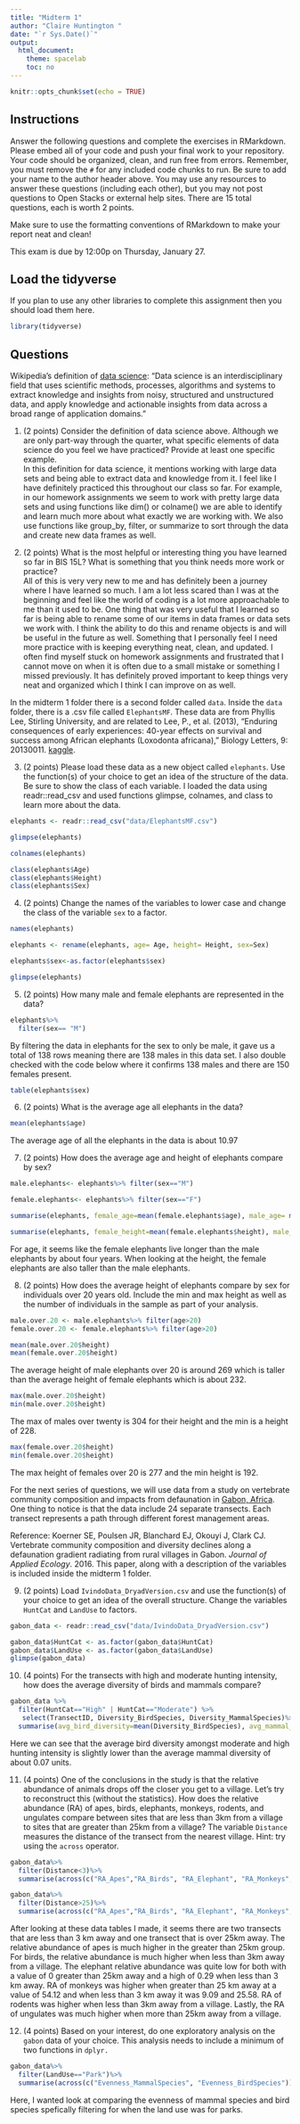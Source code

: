 ```yaml
---
title: "Midterm 1"
author: "Claire Huntington "
date: "`r Sys.Date()`"
output:
  html_document:
    theme: spacelab
    toc: no
---
```


```r
knitr::opts_chunk$set(echo = TRUE)
```

## Instructions
Answer the following questions and complete the exercises in RMarkdown. Please embed all of your code and push your final work to your repository. Your code should be organized, clean, and run free from errors. Remember, you must remove the `#` for any included code chunks to run. Be sure to add your name to the author header above. You may use any resources to answer these questions (including each other), but you may not post questions to Open Stacks or external help sites. There are 15 total questions, each is worth 2 points.  

Make sure to use the formatting conventions of RMarkdown to make your report neat and clean!  

This exam is due by 12:00p on Thursday, January 27.  

## Load the tidyverse
If you plan to use any other libraries to complete this assignment then you should load them here.
```r
library(tidyverse)
```

## Questions  
Wikipedia's definition of [data science](https://en.wikipedia.org/wiki/Data_science): "Data science is an interdisciplinary field that uses scientific methods, processes, algorithms and systems to extract knowledge and insights from noisy, structured and unstructured data, and apply knowledge and actionable insights from data across a broad range of application domains."  

1. (2 points) Consider the definition of data science above. Although we are only part-way through the quarter, what specific elements of data science do you feel we have practiced? Provide at least one specific example.  
In this definition for data science, it mentions working with large data sets and being able to extract data and knowledge from it. I feel like I have definitely practiced this throughout our class so far. For example, in our homework assignments we seem to work with pretty large data sets and using functions like dim() or colname() we are able to identify and learn much more about what exactly we are working with. We also use functions like group_by, filter, or summarize to sort through the data and create new data frames as well. 

2. (2 points) What is the most helpful or interesting thing you have learned so far in BIS 15L? What is something that you think needs more work or practice?  
All of this is very very new to me and has definitely been a journey where I have learned so much. I am a lot less scared than I was at the beginning and feel like the world of coding is a lot more approachable to me than it used to be. One thing that was very useful that I learned so far is being able to rename some of our items in data frames or data sets we work with. I think the ability to do this and rename objects is and will be useful in the future as well. Something that I personally feel I need more practice with is keeping everything neat, clean, and updated. I often find myself stuck on homework assignments and frustrated that I cannot move on when it is often due to a small mistake or something I missed previously. It has definitely proved important to keep things very neat and organized which I think I can improve on as well. 

In the midterm 1 folder there is a second folder called `data`. Inside the `data` folder, there is a .csv file called `ElephantsMF`. These data are from Phyllis Lee, Stirling University, and are related to Lee, P., et al. (2013), "Enduring consequences of early experiences: 40-year effects on survival and success among African elephants (Loxodonta africana)," Biology Letters, 9: 20130011. [kaggle](https://www.kaggle.com/mostafaelseidy/elephantsmf).  

3. (2 points) Please load these data as a new object called `elephants`. Use the function(s) of your choice to get an idea of the structure of the data. Be sure to show the class of each variable.
I loaded the data using readr::read_csv and used functions glimpse, colnames, and class to learn more about the data. 
```r
elephants <- readr::read_csv("data/ElephantsMF.csv")
```

```r
glimpse(elephants)
```

```r
colnames(elephants)
```

```r
class(elephants$Age)
class(elephants$Height)
class(elephants$Sex)
```

4. (2 points) Change the names of the variables to lower case and change the class of the variable `sex` to a factor.

```r
names(elephants)
```
```r
elephants <- rename(elephants, age= Age, height= Height, sex=Sex)
```

```r
elephants$sex<-as.factor(elephants$sex)
```

```r
glimpse(elephants)
```

5. (2 points) How many male and female elephants are represented in the data?
```r
elephants%>% 
  filter(sex== "M") 
```
By filtering the data in elephants for the sex to only be male, it gave us a total of 138 rows meaning there are 138 males in this data set. I also double checked with the code below where it confirms 138 males and there are 150 females present. 

```r
table(elephants$sex)
```
6. (2 points) What is the average age all elephants in the data?
```r
mean(elephants$age)
```
The average age of all the elephants in the data is about 10.97

7. (2 points) How does the average age and height of elephants compare by sex?
```r
male.elephants<- elephants%>% filter(sex=="M")
```

```r
female.elephants<- elephants%>% filter(sex=="F")
```


```r
summarise(elephants, female_age=mean(female.elephants$age), male_age= mean(male.elephants$age))
```

```r
summarise(elephants, female_height=mean(female.elephants$height), male_height=mean(male.elephants$height))
```
For age, it seems like the female elephants live longer than the male elephants by about four years. When looking at the height, the female elephants are also taller than the male elephants. 

8. (2 points) How does the average height of elephants compare by sex for individuals over 20 years old. Include the min and max height as well as the number of individuals in the sample as part of your analysis.  
```r
male.over.20 <- male.elephants%>% filter(age>20)
female.over.20 <- female.elephants%>% filter(age>20)
```
```r
mean(male.over.20$height)
mean(female.over.20$height)
```
The average height of male elephants over 20 is around 269 which is taller than the average height of female elephants which is about 232. 
```r
max(male.over.20$height)
min(male.over.20$height)
```
The max of males over twenty is 304 for their height and the min is a height of 228.
```r
max(female.over.20$height)
min(female.over.20$height)
```
The max height of females over 20 is 277 and the min height is 192. 

For the next series of questions, we will use data from a study on vertebrate community composition and impacts from defaunation in [Gabon, Africa](https://en.wikipedia.org/wiki/Gabon). One thing to notice is that the data include 24 separate transects. Each transect represents a path through different forest management areas.  

Reference: Koerner SE, Poulsen JR, Blanchard EJ, Okouyi J, Clark CJ. Vertebrate community composition and diversity declines along a defaunation gradient radiating from rural villages in Gabon. _Journal of Applied Ecology_. 2016. This paper, along with a description of the variables is included inside the midterm 1 folder.  

9. (2 points) Load `IvindoData_DryadVersion.csv` and use the function(s) of your choice to get an idea of the overall structure. Change the variables `HuntCat` and `LandUse` to factors.
```r
gabon_data <- readr::read_csv("data/IvindoData_DryadVersion.csv")
```

```r
gabon_data$HuntCat <- as.factor(gabon_data$HuntCat)
gabon_data$LandUse <- as.factor(gabon_data$LandUse)
glimpse(gabon_data)
```
10. (4 points) For the transects with high and moderate hunting intensity, how does the average diversity of birds and mammals compare?

```r
gabon_data %>%
  filter(HuntCat=="High" | HuntCat=="Moderate") %>% 
   select(TransectID, Diversity_BirdSpecies, Diversity_MammalSpecies)%>% 
  summarise(avg_bird_diversity=mean(Diversity_BirdSpecies), avg_mammal_diversity=mean(Diversity_MammalSpecies))
```
Here we can see that the average bird diversity amongst moderate and high hunting intensity is slightly lower than the average mammal diversity of about 0.07 units. 


11. (4 points) One of the conclusions in the study is that the relative abundance of animals drops off the closer you get to a village. Let's try to reconstruct this (without the statistics). How does the relative abundance (RA) of apes, birds, elephants, monkeys, rodents, and ungulates compare between sites that are less than 3km from a village to sites that are greater than 25km from a village? The variable `Distance` measures the distance of the transect from the nearest village. Hint: try using the `across` operator.  

```r
gabon_data%>%
  filter(Distance<3)%>%
  summarise(across(c("RA_Apes","RA_Birds", "RA_Elephant", "RA_Monkeys", "RA_Rodent", "RA_Ungulate")))
```

```r
gabon_data%>%
  filter(Distance>25)%>%
  summarise(across(c("RA_Apes","RA_Birds", "RA_Elephant", "RA_Monkeys", "RA_Rodent", "RA_Ungulate")))
```
After looking at these data tables I made, it seems there are two transects that are less than 3 km away and one transect that is over 25km away. The relative abundance of apes is much higher in the greater than 25km group. For birds, the relative abundance is much higher when less than 3km away from a village. The elephant relative abundance was quite low for both with a value of 0 greater than 25km away and a high of 0.29 when less than 3 km away. RA of monkeys was higher when greater than 25 km away at a value of 54.12 and when less than 3 km away it was 9.09 and 25.58. RA of rodents was higher when less than 3km away from a village. Lastly, the RA of ungulates was much higher when more than 25km away from a village.

12. (4 points) Based on your interest, do one exploratory analysis on the `gabon` data of your choice. This analysis needs to include a minimum of two functions in `dplyr.`

```r
gabon_data%>%
  filter(LandUse=="Park")%>%
  summarise(across(c("Evenness_MammalSpecies", "Evenness_BirdSpecies")))
```
Here, I wanted look at comparing the evenness of mammal species and bird species spefically filtering for when the land use was for parks.  